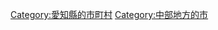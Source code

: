 {{Commonscat|Kitanagoya, Aichi}}
{{Catmore}}

{{DEFAULTSORT:Kitanagoya-shi}}
[[Category:愛知縣的市町村|Category:愛知縣的市町村]]
[[Category:中部地方的市|Category:中部地方的市]]